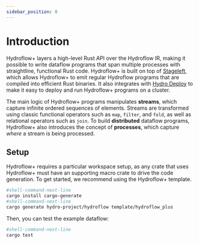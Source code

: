 ```yaml
---
sidebar_position: 0
---
```


# Introduction
Hydroflow+ layers a high-level Rust API over the Hydroflow IR, making it possible to write dataflow programs that span multiple processes with straightline, functional Rust code. Hydroflow+ is built on top of [Stageleft](./stageleft.mdx), which allows Hydroflow+ to emit regular Hydroflow programs that are compiled into efficient Rust binaries. It also integrates with [Hydro Deploy](../deploy/index.md) to make it easy to deploy and run Hydroflow+ programs on a cluster.

The main logic of Hydroflow+ programs manipulates **streams**, which capture infinite ordered sequences of elements. Streams are transformed using classic functional operators such as `map`, `filter`, and `fold`, as well as relational operators such as `join`. To build **distributed** dataflow programs, Hydroflow+ also introduces the concept of **processes**, which capture _where_ a stream is being processed.

## Setup
Hydroflow+ requires a particular workspace setup, as any crate that uses Hydroflow+ must have an supporting macro crate to drive the code generation. To get started, we recommend using the Hydroflow+ template.

```bash
#shell-command-next-line
cargo install cargo-generate
#shell-command-next-line
cargo generate hydro-project/hydroflow template/hydroflow_plus
```

Then, you can test the example dataflow:

```bash
#shell-command-next-line
cargo test
```
